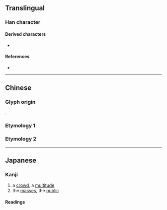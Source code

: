 {{also|眾|衆|㐺}}
{{character info}}
==Translingual==
{{stroke order|strokes=6}}
{{ja-forms|[[衆]]|众|[[眾]]}}

===Han character===
{{Han char|rn=9|rad=人|as=04|sn=6|four=8088|canj=OOO|ids=⿱𠆢从}}

====Derived characters====
* {{l|mul|[[閦]]([[𬮥]]), [[𨹊]], [[𪭮]], [[𬾀]]}}

====References====
* {{Han ref|kx=0096.121|dkj=00453|dj=0204.080|hdz=10117.070|uh=4F17|ud=20247}}

----

==Chinese==

===Glyph origin===
{{zh-etym-triple|人|person}}.

===Etymology 1===
{{zh-see|眾|sv}}

===Etymology 2===
{{zh-see|乑|v}}

----

==Japanese==

===Kanji===
{{ja-kanji|grade=uc|rs=人04}}

# a [[crowd]], a [[multitude]]
# the [[masses]], the [[public]]

====Readings====
{{ja-readings
|on=ぎん, ごん
|kun=おお-い
}}